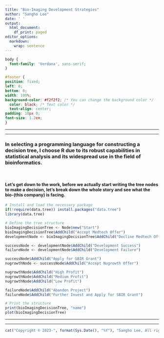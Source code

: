 ```yaml
---
title: "Bio-Imaging Development Strategies"
author: "Sangho Lee"
date: ' '
output:
  html_document:
    df_print: paged
editor_options: 
  markdown: 
    wrap: sentence
---
```


```css
body {
  font-family: 'Verdana', sans-serif;
}

#footer {
position: fixed;
left: 0;
bottom: 0;
width: 100%;
background-color: #f2f2f2; /* You can change the background color */
  color: black; /* Text color */
  text-align: center;
padding: 10px 0;
font-size: 1.2em;
}

```

------------------------------------------------------------------------

------------------------------------------------------------------------

### In selecting a programming language for constructing a decision tree, I choose R due to its robust capabilities in statistical analysis and its widespread use in the field of bioinformatics.

<br>

#### Let's get down to the work, before we actually start writing the tree nodes to make a decision, let's break down the whole story and see what the bio-(this company) is facing. 

```r
# Install and load the necessary package
if(!require(data.tree)) install.packages("data.tree")
library(data.tree)

# Define the tree structure
bioImagingDecisionTree <- Node$new("Start")
bioImagingDecisionTree$AddChild("Accept Medtech Offer")
developmentNode <- bioImagingDecisionTree$AddChild("Decline Medtech Offer")

successNode <- developmentNode$AddChild("Development Success")
failureNode <- developmentNode$AddChild("Development Failure")

successNode$AddChild("Apply for SBIR Grant")
nugrowthNode <- successNode$AddChild("Accept Nugrowth Offer")

nugrowthNode$AddChild("High Profit")
nugrowthNode$AddChild("Medium Profit")
nugrowthNode$AddChild("Low Profit")

failureNode$AddChild("Abandon Project")
failureNode$AddChild("Further Invest and Apply for SBIR Grant")

# Print the structure
print(bioImagingDecisionTree, "name")
plot(bioImagingDecisionTree)


```

------------------------------------------------------------------------

------------------------------------------------------------------------

::: {#footer}
```r
cat("Copyright © 2023-", format(Sys.Date(), "%Y"), "Sangho Lee, All rights reserved.")
```
:::


